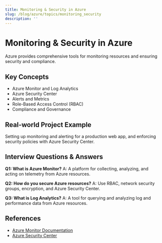 ```yaml
---
title: Monitoring & Security in Azure
slug: /blog/azure/topics/monitoring_security
description: ''
---
```

# Monitoring & Security in Azure

Azure provides comprehensive tools for monitoring resources and ensuring security and compliance.

## Key Concepts
- Azure Monitor and Log Analytics
- Azure Security Center
- Alerts and Metrics
- Role-Based Access Control (RBAC)
- Compliance and Governance

## Real-world Project Example
Setting up monitoring and alerting for a production web app, and enforcing security policies with Azure Security Center.

## Interview Questions & Answers
**Q1: What is Azure Monitor?**
A: A platform for collecting, analyzing, and acting on telemetry from Azure resources.

**Q2: How do you secure Azure resources?**
A: Use RBAC, network security groups, encryption, and Azure Security Center.

**Q3: What is Log Analytics?**
A: A tool for querying and analyzing log and performance data from Azure resources.

## References
- [Azure Monitor Documentation](https://learn.microsoft.com/en-us/azure/azure-monitor/)
- [Azure Security Center](https://learn.microsoft.com/en-us/azure/security-center/)

